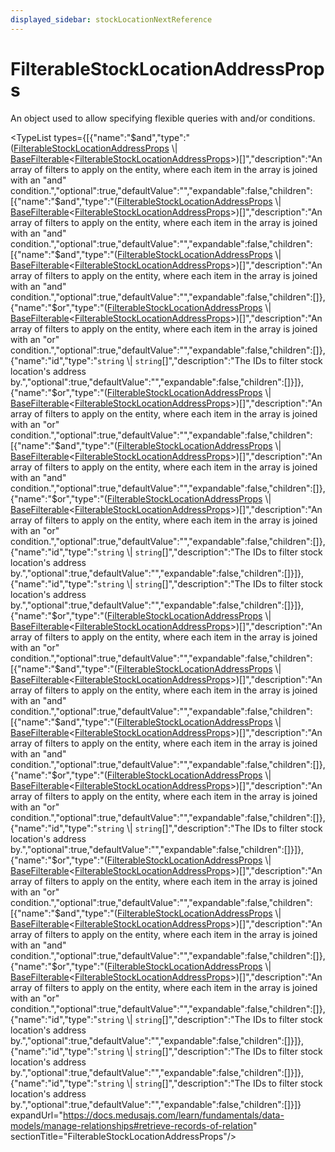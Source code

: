 ```yaml
---
displayed_sidebar: stockLocationNextReference
---
```



# FilterableStockLocationAddressProps

An object used to allow specifying flexible queries with and/or conditions.

<TypeList types={[{"name":"$and","type":"([FilterableStockLocationAddressProps](./page.mdx) \\| [BaseFilterable](../stock_location_next.BaseFilterable/page.mdx)&#60;[FilterableStockLocationAddressProps](./page.mdx)&#62;)[]","description":"An array of filters to apply on the entity, where each item in the array is joined with an \"and\" condition.","optional":true,"defaultValue":"","expandable":false,"children":[{"name":"$and","type":"([FilterableStockLocationAddressProps](./page.mdx) \\| [BaseFilterable](../stock_location_next.BaseFilterable/page.mdx)&#60;[FilterableStockLocationAddressProps](./page.mdx)&#62;)[]","description":"An array of filters to apply on the entity, where each item in the array is joined with an \"and\" condition.","optional":true,"defaultValue":"","expandable":false,"children":[{"name":"$and","type":"([FilterableStockLocationAddressProps](./page.mdx) \\| [BaseFilterable](../stock_location_next.BaseFilterable/page.mdx)&#60;[FilterableStockLocationAddressProps](./page.mdx)&#62;)[]","description":"An array of filters to apply on the entity, where each item in the array is joined with an \"and\" condition.","optional":true,"defaultValue":"","expandable":false,"children":[]},{"name":"$or","type":"([FilterableStockLocationAddressProps](./page.mdx) \\| [BaseFilterable](../stock_location_next.BaseFilterable/page.mdx)&#60;[FilterableStockLocationAddressProps](./page.mdx)&#62;)[]","description":"An array of filters to apply on the entity, where each item in the array is joined with an \"or\" condition.","optional":true,"defaultValue":"","expandable":false,"children":[]},{"name":"id","type":"`string` \\| `string`[]","description":"The IDs to filter stock location's address by.","optional":true,"defaultValue":"","expandable":false,"children":[]}]},{"name":"$or","type":"([FilterableStockLocationAddressProps](./page.mdx) \\| [BaseFilterable](../stock_location_next.BaseFilterable/page.mdx)&#60;[FilterableStockLocationAddressProps](./page.mdx)&#62;)[]","description":"An array of filters to apply on the entity, where each item in the array is joined with an \"or\" condition.","optional":true,"defaultValue":"","expandable":false,"children":[{"name":"$and","type":"([FilterableStockLocationAddressProps](./page.mdx) \\| [BaseFilterable](../stock_location_next.BaseFilterable/page.mdx)&#60;[FilterableStockLocationAddressProps](./page.mdx)&#62;)[]","description":"An array of filters to apply on the entity, where each item in the array is joined with an \"and\" condition.","optional":true,"defaultValue":"","expandable":false,"children":[]},{"name":"$or","type":"([FilterableStockLocationAddressProps](./page.mdx) \\| [BaseFilterable](../stock_location_next.BaseFilterable/page.mdx)&#60;[FilterableStockLocationAddressProps](./page.mdx)&#62;)[]","description":"An array of filters to apply on the entity, where each item in the array is joined with an \"or\" condition.","optional":true,"defaultValue":"","expandable":false,"children":[]},{"name":"id","type":"`string` \\| `string`[]","description":"The IDs to filter stock location's address by.","optional":true,"defaultValue":"","expandable":false,"children":[]}]},{"name":"id","type":"`string` \\| `string`[]","description":"The IDs to filter stock location's address by.","optional":true,"defaultValue":"","expandable":false,"children":[]}]},{"name":"$or","type":"([FilterableStockLocationAddressProps](./page.mdx) \\| [BaseFilterable](../stock_location_next.BaseFilterable/page.mdx)&#60;[FilterableStockLocationAddressProps](./page.mdx)&#62;)[]","description":"An array of filters to apply on the entity, where each item in the array is joined with an \"or\" condition.","optional":true,"defaultValue":"","expandable":false,"children":[{"name":"$and","type":"([FilterableStockLocationAddressProps](./page.mdx) \\| [BaseFilterable](../stock_location_next.BaseFilterable/page.mdx)&#60;[FilterableStockLocationAddressProps](./page.mdx)&#62;)[]","description":"An array of filters to apply on the entity, where each item in the array is joined with an \"and\" condition.","optional":true,"defaultValue":"","expandable":false,"children":[{"name":"$and","type":"([FilterableStockLocationAddressProps](./page.mdx) \\| [BaseFilterable](../stock_location_next.BaseFilterable/page.mdx)&#60;[FilterableStockLocationAddressProps](./page.mdx)&#62;)[]","description":"An array of filters to apply on the entity, where each item in the array is joined with an \"and\" condition.","optional":true,"defaultValue":"","expandable":false,"children":[]},{"name":"$or","type":"([FilterableStockLocationAddressProps](./page.mdx) \\| [BaseFilterable](../stock_location_next.BaseFilterable/page.mdx)&#60;[FilterableStockLocationAddressProps](./page.mdx)&#62;)[]","description":"An array of filters to apply on the entity, where each item in the array is joined with an \"or\" condition.","optional":true,"defaultValue":"","expandable":false,"children":[]},{"name":"id","type":"`string` \\| `string`[]","description":"The IDs to filter stock location's address by.","optional":true,"defaultValue":"","expandable":false,"children":[]}]},{"name":"$or","type":"([FilterableStockLocationAddressProps](./page.mdx) \\| [BaseFilterable](../stock_location_next.BaseFilterable/page.mdx)&#60;[FilterableStockLocationAddressProps](./page.mdx)&#62;)[]","description":"An array of filters to apply on the entity, where each item in the array is joined with an \"or\" condition.","optional":true,"defaultValue":"","expandable":false,"children":[{"name":"$and","type":"([FilterableStockLocationAddressProps](./page.mdx) \\| [BaseFilterable](../stock_location_next.BaseFilterable/page.mdx)&#60;[FilterableStockLocationAddressProps](./page.mdx)&#62;)[]","description":"An array of filters to apply on the entity, where each item in the array is joined with an \"and\" condition.","optional":true,"defaultValue":"","expandable":false,"children":[]},{"name":"$or","type":"([FilterableStockLocationAddressProps](./page.mdx) \\| [BaseFilterable](../stock_location_next.BaseFilterable/page.mdx)&#60;[FilterableStockLocationAddressProps](./page.mdx)&#62;)[]","description":"An array of filters to apply on the entity, where each item in the array is joined with an \"or\" condition.","optional":true,"defaultValue":"","expandable":false,"children":[]},{"name":"id","type":"`string` \\| `string`[]","description":"The IDs to filter stock location's address by.","optional":true,"defaultValue":"","expandable":false,"children":[]}]},{"name":"id","type":"`string` \\| `string`[]","description":"The IDs to filter stock location's address by.","optional":true,"defaultValue":"","expandable":false,"children":[]}]},{"name":"id","type":"`string` \\| `string`[]","description":"The IDs to filter stock location's address by.","optional":true,"defaultValue":"","expandable":false,"children":[]}]} expandUrl="https://docs.medusajs.com/learn/fundamentals/data-models/manage-relationships#retrieve-records-of-relation" sectionTitle="FilterableStockLocationAddressProps"/>
